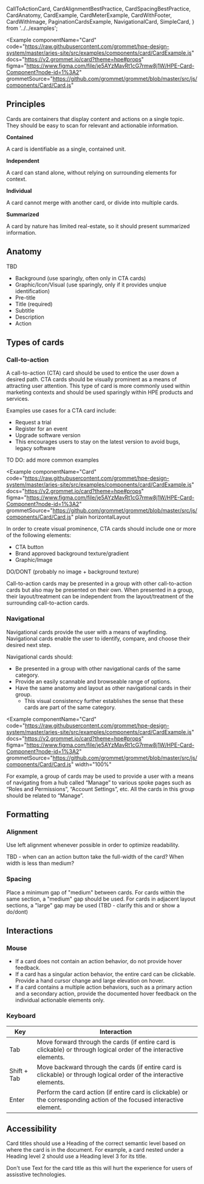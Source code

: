   CallToActionCard,
  CardAlignmentBestPractice,
  CardSpacingBestPractice,
  CardAnatomy,
  CardExample,
  CardMeterExample,
  CardWithFooter,
  CardWithImage,
  PaginationCardsExample,
  NavigationalCard,
  SimpleCard,
} from '../../examples';

<Example
  componentName="Card"
  code="https://raw.githubusercontent.com/grommet/hpe-design-system/master/aries-site/src/examples/components/card/CardExample.js"
  docs="https://v2.grommet.io/card?theme=hpe#props"
  figma="https://www.figma.com/file/je5AYzMavRt1cG7rmw8j1W/HPE-Card-Component?node-id=1%3A2"
  grommetSource="https://github.com/grommet/grommet/blob/master/src/js/components/Card/Card.js"
>

  <CardExample />
</Example>

## Principles

Cards are containers that display content and actions on a single topic. They should be easy to scan for relevant and actionable information.

**Contained**

A card is identifiable as a single, contained unit.

**Independent**

A card can stand alone, without relying on surrounding elements for context.

**Individual**

A card cannot merge with another card, or divide into multiple cards.

**Summarized**

A card by nature has limited real-estate, so it should present summarized information.

## Anatomy

TBD

- Background (use sparingly, often only in CTA cards)
- Graphic/Icon/Visual (use sparingly, only if it provides unqiue identification)
- Pre-title
- Title (required)
- Subtitle
- Description
- Action

## Types of cards

### Call-to-action

A call-to-action (CTA) card should be used to entice the user down a desired path. CTA cards should be visually prominent as a means of attracting user attention. This type of card is more commonly used within marketing contexts and should be used sparingly within HPE products and services.

Examples use cases for a CTA card include:

- Request a trial
- Register for an event
- Upgrade software version
- This encourages users to stay on the latest version to avoid bugs, legacy software

TO DO: add more common examples

<Example
  componentName="Card"
  code="https://raw.githubusercontent.com/grommet/hpe-design-system/master/aries-site/src/examples/components/card/CardExample.js"
  docs="https://v2.grommet.io/card?theme=hpe#props"
  figma="https://www.figma.com/file/je5AYzMavRt1cG7rmw8j1W/HPE-Card-Component?node-id=1%3A2"
  grommetSource="https://github.com/grommet/grommet/blob/master/src/js/components/Card/Card.js"
  plain
  horizontalLayout
>
  <CallToActionCard />
</Example>

In order to create visual prominence, CTA cards should include one or more of the following elements:

- CTA button
- Brand approved background texture/gradient
- Graphic/Image

DO/DONT (probably no image + background texture)

Call-to-action cards may be presented in a group with other call-to-action cards but also may be presented on their own. When presented in a group, their layout/treatment can be independent from the layout/treatment of the surrounding call-to-action cards.

### Navigational

Navigational cards provide the user with a means of wayfinding. Navigational cards enable the user to identify, compare, and choose their desired next step.

Navigational cards should:

- Be presented in a group with other navigational cards of the same category.
- Provide an easily scannable and browseable range of options.
- Have the same anatomy and layout as other navigational cards in their group.
  - This visual consistency further establishes the sense that these cards are part of the same category.

<Example
  componentName="Card"
  code="https://raw.githubusercontent.com/grommet/hpe-design-system/master/aries-site/src/examples/components/card/CardExample.js"
  docs="https://v2.grommet.io/card?theme=hpe#props"
  figma="https://www.figma.com/file/je5AYzMavRt1cG7rmw8j1W/HPE-Card-Component?node-id=1%3A2"
  grommetSource="https://github.com/grommet/grommet/blob/master/src/js/components/Card/Card.js"
  width="100%"
>
  <NavigationalCard />
</Example>

For example, a group of cards may be used to provide a user with a means of navigating from a hub called “Manage” to various spoke pages such as “Roles and Permissions”, “Account Settings”, etc. All the cards in this group should be related to “Manage”.

## Formatting

### Alignment

Use left alignment whenever possible in order to optimize readability.

<BestPracticeGroup>
  <Example
    bestPractice={{
      type: 'do',
      message: 'Left-align text and content.',
    }}
    height={{ min: 'small' }}
  >
    <CardAlignmentBestPractice />
  </Example>
  <Example
    bestPractice={{
      type: 'dont',
      message: `Don't center text and content. This hurts readability.`,
    }}
    width="100%"
    height={{ min: 'small' }}
  >
    <CardAlignmentBestPractice bestPractice={false} />
  </Example>
</BestPracticeGroup>

TBD - when can an action button take the full-width of the card? When width is less than medium?

### Spacing

Place a minimum gap of "medium" between cards. For cards within the same section, a "medium" gap should be used. For cards in adjacent layout sections, a "large" gap may be used (TBD - clarify this and or show a do/dont)

<BestPracticeGroup columns="100%">
  <Example
    bestPractice={{
      type: 'do',
      message: 'Use a "medium" gap between cards.',
    }}
    width="100%"
    height={{ min: 'small' }}
  >
    <CardSpacingBestPractice />
  </Example>
  <Example
    bestPractice={{
      type: 'dont',
      message: `Don't use a gap smaller than "medium" between cards because this creates a crowded feeling.`,
    }}
    width="100%"
    height={{ min: 'small' }}
  >
    <CardSpacingBestPractice bestPractice={false} />
  </Example>
</BestPracticeGroup>

## Interactions

### Mouse

- If a card does not contain an action behavior, do not provide hover feedback.
- If a card has a singular action behavior, the entire card can be clickable. Provide a hand cursor change and large elevation on hover.
- If a card contains a multiple action behaviors, such as a primary action and a secondary action, provide the documented hover feedback on the individual actionable elements only.

### Keyboard

| Key         | Interaction                                                                                                           |
| ----------- | --------------------------------------------------------------------------------------------------------------------- |
| Tab         | Move forward through the cards (if entire card is clickable) or through logical order of the interactive elements.    |
| Shift + Tab | Move backward through the cards (if entire card is clickable) or through logical order of the interactive elements.   |
| Enter       | Perform the card action (if entire card is clickable) or the corresponding action of the focused interactive element. |

## Accessibility

Card titles should use a Heading of the correct semantic level based on where the card is in the document. For example, a card nested under a Heading level 2 should use a Heading level 3 for its title.

Don't use Text for the card title as this will hurt the experience for users of assisstive technologies.
